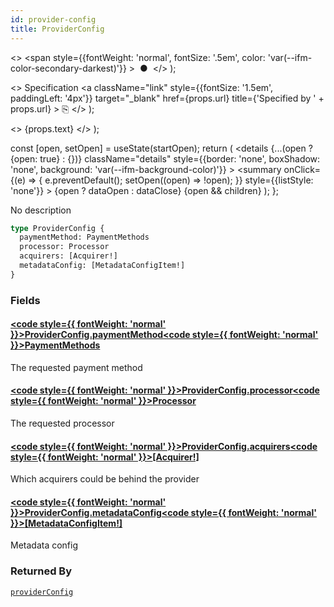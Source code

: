 ```yaml
---
id: provider-config
title: ProviderConfig
---
```


  <>
    <span
      style={{fontWeight: 'normal', fontSize: '.5em', color: 'var(--ifm-color-secondary-darkest)'}}
    >
      &nbsp;●&nbsp;
    </span>
  </>
);

  <>
    Specification
    <a
      className="link"
      style={{fontSize: '1.5em', paddingLeft: '4px'}}
      target="_blank"
      href={props.url}
      title={'Specified by ' + props.url}
    >
      ⎘
    </a>
  </>
);

  <>
    <span className={props.class}>{props.text}</span>
  </>
);


  const [open, setOpen] = useState(startOpen);
  return (
    <details
      {...(open ? {open: true} : {})}
      className="details"
      style={{border: 'none', boxShadow: 'none', background: 'var(--ifm-background-color)'}}
    >
      <summary
        onClick={(e) => {
          e.preventDefault();
          setOpen((open) => !open);
        }}
        style={{listStyle: 'none'}}
      >
        {open ? dataOpen : dataClose}
      </summary>
      {open && children}
    </details>
  );
};

No description

```graphql
type ProviderConfig {
  paymentMethod: PaymentMethods
  processor: Processor
  acquirers: [Acquirer!]
  metadataConfig: [MetadataConfigItem!]
}
```

### Fields

#### [<code style={{ fontWeight: 'normal' }}>ProviderConfig.<b>paymentMethod</b></code>](#)<Bullet />[<code style={{ fontWeight: 'normal' }}><b>PaymentMethods</b></code>](/docs/apis/graphql/types/enums/payment-methods.mdx) <Badge class="badge badge--secondary " text="enum"/>

The requested payment method

#### [<code style={{ fontWeight: 'normal' }}>ProviderConfig.<b>processor</b></code>](#)<Bullet />[<code style={{ fontWeight: 'normal' }}><b>Processor</b></code>](/docs/apis/graphql/types/enums/processor.mdx) <Badge class="badge badge--secondary " text="enum"/>

The requested processor

#### [<code style={{ fontWeight: 'normal' }}>ProviderConfig.<b>acquirers</b></code>](#)<Bullet />[<code style={{ fontWeight: 'normal' }}><b>[Acquirer!]</b></code>](/docs/apis/graphql/types/enums/acquirer.mdx) <Badge class="badge badge--secondary " text="list"/> <Badge class="badge badge--secondary " text="enum"/>

Which acquirers could be behind the provider

#### [<code style={{ fontWeight: 'normal' }}>ProviderConfig.<b>metadataConfig</b></code>](#)<Bullet />[<code style={{ fontWeight: 'normal' }}><b>[MetadataConfigItem!]</b></code>](/docs/apis/graphql/types/objects/metadata-config-item.mdx) <Badge class="badge badge--secondary " text="list"/> <Badge class="badge badge--secondary " text="object"/>

Metadata config

### Returned By

[`providerConfig`](/docs/apis/graphql/operations/queries/provider-config.mdx) <Badge class="badge badge--secondary badge--relation" text="query"/>
